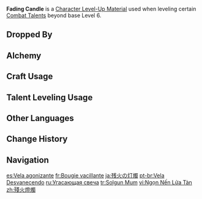 {{Item Infobox
|id           = 113060
|image        = Item Fading Candle.png
|type         = Character Level-Up Materials
|invCategory  = Character Development Items
|group        = The Knave Materials
|group2       = Weekly Boss Drops
|quality      = 5
|description  = A candle that you picked up in the ruins after completing the duel against The Knave.<br>Legends passed down claim that when the candle's flame flickers in the hands of sinners, the light may become shadows, making footsteps faint and masking fatal intent.<br>You cannot tell what material this is made of, and it weeps no wax after burning, releasing only black ash that scatters into the wind, drifting towards the distant unknown.
|source1      = Lv. 70+ [[The Knave]] Reward
}}
'''Fading Candle''' is a [[Character Level-Up Material]] used when leveling certain [[Combat Talents]] beyond base Level 6.

==Dropped By==
{{Dropped By|level=70}}

==Alchemy==
{{Recipe
|type = Converting
|Silken Feather = 1
|Dream Solvent = 1
|sort = Silken Feather;Dream Solvent
}}
{{Recipe
|type = Converting
|Denial and Judgment = 1
|Dream Solvent = 1
|sort = Denial and Judgment;Dream Solvent
}}

==Craft Usage==
{{Craft Usage}}

==Talent Leveling Usage==
{{Talent Leveling Usage}}

==Other Languages==
{{Other Languages
|en       = Fading Candle
|zhs      = 残火灯烛
|zhs_rm   = 
|zht      = 殘火燈燭
|zht_rm   = 
|zh_tl    = 
|ja       = 残火の灯燭
|ja_rm    = Zanka no Toushoku
|ja_tl    = 
|ko       = 타고 남은 촛불
|ko_rm    = 
|ko_tl    = 
|es       = Vela agonizante
|es_tl    = Dying Candle
|fr       = Bougie vacillante
|fr_tl    = Flickering Candle
|ru       = Угасающая свеча
|ru_tl    = Fading Candle
|th       = Fading Candle
|vi       = Ngọn Nến Lửa Tàn
|vi_tl    = 
|de       = Schwelende Kerze
|de_tl    = Smoldering Candle
|id       = Fading Candle
|pt       = Vela Desvanecendo
|pt_tl    = 
|tr       = Solgun Mum
|tr_tl    = 
|it       = Candela evanescente
|it_tl    = 
}}

==Change History==
{{Change History|4.6}}

==Navigation==
{{Development Item Navbox|Character Level-Up Materials}}

[[es:Vela agonizante]]
[[fr:Bougie vacillante]]
[[ja:残火の灯燭]]
[[pt-br:Vela Desvanecendo]]
[[ru:Угасающая свеча]]
[[tr:Solgun Mum]]
[[vi:Ngọn Nến Lửa Tàn]]
[[zh:殘火燈燭]]